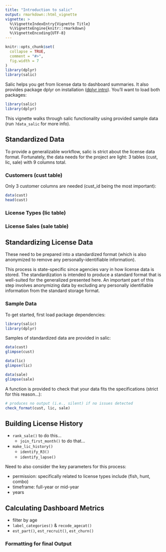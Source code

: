 ```yaml
---
title: "Introduction to salic"
output: rmarkdown::html_vignette
vignette: >
  %\VignetteIndexEntry{Vignette Title}
  %\VignetteEngine{knitr::rmarkdown}
  %\VignetteEncoding{UTF-8}
---
```


```r
knitr::opts_chunk$set(
  collapse = TRUE,
  comment = "#>",
  fig.width = 7
)
library(dplyr)
library(salic)
```

Salic helps you get from license data to dashboard summaries. It also provides package dplyr on installation ([dplyr intro](https://cran.r-project.org/web/packages/dplyr/vignettes/dplyr.html)). You'll want to load both packages:

```r
library(salic)
library(dplyr)
```

This vignette walks through salic functionality using provided sample data (run `?data_salic` for more info).

## Standardized Data

To provide a generalizable workflow, salic is strict about the license data format. Fortunately, the data needs for the project are light: 3 tables (cust, lic, sale) with 9 columns total.

### Customers (cust table)

Only 3 customer columns are needed (cust_id being the most important):

```r
data(cust)
head(cust)
```

### License Types (lic table)

### License Sales (sale table)

## Standardizing License Data

These need to be prepared into a standardized format (which is also anonymized to remove any personally-identifiable information).

This process is state-specific since agencies vary in how license data is stored. The standardization is intended to produce a standard format that is well-suited for the generalized presented here. An important part of this step involves anonymizing data by excluding any personally identifiable information from the standard storage format.

### Sample Data

To get started, first load package dependencies:

```r
library(salic)
library(dplyr)
```

Samples of standardized data are provided in salic:

```r
data(cust)
glimpse(cust)

data(lic)
glimpse(lic)

data(sale)
glimpse(sale)
```

A function is provided to check that your data fits the specifications (strict for this reason...):

```r
# produces no output (i.e., silent) if no issues detected
check_format(cust, lic, sale)
```

## Building License History

- `rank_sale()` to do this...
    + `join_first_month()` to do that...
    
- `make_lic_history()`
    + `identify_R3()`
    + `identify_lapse()`

Need to also consider the key parameters for this process:

- permission: specifically related to license types include (fish, hunt, combo)
- timeframe: full-year or mid-year
- years

## Calculating Dashboard Metrics

- filter by age
- `label_categories()` & `recode_agecat()`
- `est_part()`, `est_recruit()`, `est_churn()`

### Formatting for final Output


